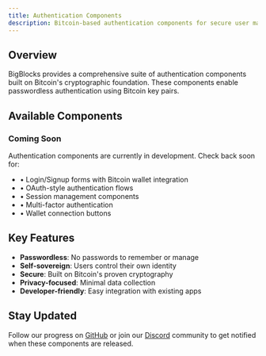 ```yaml
---
title: Authentication Components
description: Bitcoin-based authentication components for secure user management
---
```


## Overview

BigBlocks provides a comprehensive suite of authentication components built on Bitcoin's cryptographic foundation. These components enable passwordless authentication using Bitcoin key pairs.

## Available Components

<div className="mt-6 space-y-4">
  <div className="rounded-lg border p-6">
    <h3 className="text-lg font-semibold mb-2">Coming Soon</h3>
    <p className="text-muted-foreground">
      Authentication components are currently in development. Check back soon for:
    </p>
    <ul className="mt-4 space-y-2 text-muted-foreground">
      <li>• Login/Signup forms with Bitcoin wallet integration</li>
      <li>• OAuth-style authentication flows</li>
      <li>• Session management components</li>
      <li>• Multi-factor authentication</li>
      <li>• Wallet connection buttons</li>
    </ul>
  </div>
</div>

## Key Features

- **Passwordless**: No passwords to remember or manage
- **Self-sovereign**: Users control their own identity
- **Secure**: Built on Bitcoin's proven cryptography
- **Privacy-focused**: Minimal data collection
- **Developer-friendly**: Easy integration with existing apps

## Stay Updated

Follow our progress on [GitHub](https://github.com/bigblocks) or join our [Discord](https://discord.gg/bigblocks) community to get notified when these components are released.